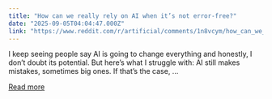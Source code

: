 ```yaml
---
title: "How can we really rely on AI when it’s not error-free?"
date: "2025-09-05T04:04:47.000Z"
link: "https://www.reddit.com/r/artificial/comments/1n8vcym/how_can_we_really_rely_on_ai_when_its_not/"
---
```


I keep seeing people say AI is going to change everything and honestly, I don’t doubt its potential. But here’s what I struggle with: AI still makes mistakes, sometimes big ones.
 If that’s the case, ...

[Read more](https://www.reddit.com/r/artificial/comments/1n8vcym/how_can_we_really_rely_on_ai_when_its_not/)
